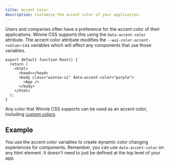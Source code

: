 ```yaml
---
title: Accent Color
description: Customize the accent color of your application.
---
```




Users and companies often have a preference for the accent color of their applications. Winnie CSS supports this using the `data-accent-color` attribute. The accent color attribute modifies the `--wui-color-accent-<value>` css variables which will affect any components that use those variables.

```tsx title="root.tsx" ins="class="winnie-ui"" ins="data-accent-color="purple""
export default function Root() {
  return (
    <html>
      <head></head>
      <body class="winnie-ui" data-accent-color="purple">
        <App />
      </body>
    </html>
  );
}
```

Any color that Winnie CSS supports can be used as an accent color, including [custom colors](http://localhost:4321/css/docs/reference/color#customizing-colors).

## Example

You use the accent color variables to create dynamic color changing experiences for components. Remember, you can use `data-accent-color` on any html element. It doesn't need to just be defined at the top level of your app.

<Demo tsx={accentColorExampleTsx} css={accentColorExampleCss}>
  <AccentColorExample client:only="react" />
</Demo>
